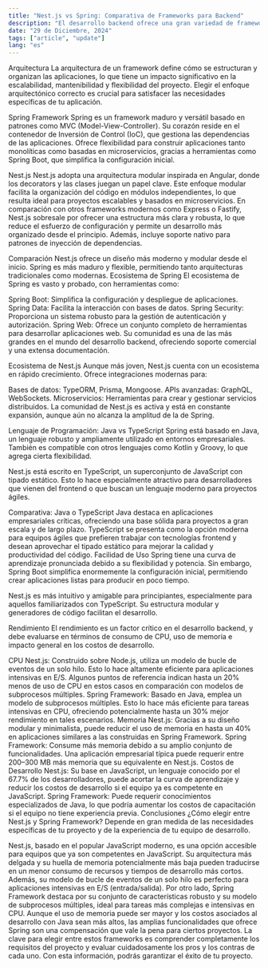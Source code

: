 ```yaml
---
title: "Nest.js vs Spring: Comparativa de Frameworks para Backend"
description: "El desarrollo backend ofrece una gran variedad de frameworks para crear aplicaciones web robustas, escalables y eficientes. Dos de las opciones son Nest.js y Spring. En este artículo, exploraremos sus diferencias y similitudes en aspectos clave como arquitectura, ecosistema, idioma, facilidad de uso y rendimiento."
date: "29 de Diciembre, 2024"
tags: ["article", "update"]
lang: "es"
---
```


Arquitectura
La arquitectura de un framework define cómo se estructuran y organizan las aplicaciones, lo que tiene un impacto significativo en la escalabilidad, mantenibilidad y flexibilidad del proyecto. Elegir el enfoque arquitectónico correcto es crucial para satisfacer las necesidades específicas de tu aplicación.

Spring Framework
Spring es un framework maduro y versátil basado en patrones como MVC (Model-View-Controller). Su corazón reside en el contenedor de Inversión de Control (IoC), que gestiona las dependencias de las aplicaciones. Ofrece flexibilidad para construir aplicaciones tanto monolíticas como basadas en microservicios, gracias a herramientas como Spring Boot, que simplifica la configuración inicial.

Nest.js
Nest.js adopta una arquitectura modular inspirada en Angular, donde los decorators y las clases juegan un papel clave. Este enfoque modular facilita la organización del código en módulos independientes, lo que resulta ideal para proyectos escalables y basados en microservicios. En comparación con otros frameworks modernos como Express o Fastify, Nest.js sobresale por ofrecer una estructura más clara y robusta, lo que reduce el esfuerzo de configuración y permite un desarrollo más organizado desde el principio. Además, incluye soporte nativo para patrones de inyección de dependencias.

Comparación
Nest.js ofrece un diseño más moderno y modular desde el inicio.
Spring es más maduro y flexible, permitiendo tanto arquitecturas tradicionales como modernas.
Ecosistema de Spring
El ecosistema de Spring es vasto y probado, con herramientas como:

Spring Boot: Simplifica la configuración y despliegue de aplicaciones.
Spring Data: Facilita la interacción con bases de datos.
Spring Security: Proporciona un sistema robusto para la gestión de autenticación y autorización.
Spring Web: Ofrece un conjunto completo de herramientas para desarrollar aplicaciones web.
Su comunidad es una de las más grandes en el mundo del desarrollo backend, ofreciendo soporte comercial y una extensa documentación.

Ecosistema de Nest.js
Aunque más joven, Nest.js cuenta con un ecosistema en rápido crecimiento. Ofrece integraciones modernas para:

Bases de datos: TypeORM, Prisma, Mongoose.
APIs avanzadas: GraphQL, WebSockets.
Microservicios: Herramientas para crear y gestionar servicios distribuidos.
La comunidad de Nest.js es activa y está en constante expansión, aunque aún no alcanza la amplitud de la de Spring.

Lenguaje de Programación: Java vs TypeScript
Spring está basado en Java, un lenguaje robusto y ampliamente utilizado en entornos empresariales. También es compatible con otros lenguajes como Kotlin y Groovy, lo que agrega cierta flexibilidad.

Nest.js está escrito en TypeScript, un superconjunto de JavaScript con tipado estático. Esto lo hace especialmente atractivo para desarrolladores que vienen del frontend o que buscan un lenguaje moderno para proyectos ágiles.

Comparativa: Java o TypeScript
Java destaca en aplicaciones empresariales críticas, ofreciendo una base sólida para proyectos a gran escala y de largo plazo.
TypeScript se presenta como la opción moderna para equipos ágiles que prefieren trabajar con tecnologías frontend y desean aprovechar el tipado estático para mejorar la calidad y productividad del código.
Facilidad de Uso
Spring tiene una curva de aprendizaje pronunciada debido a su flexibilidad y potencia. Sin embargo, Spring Boot simplifica enormemente la configuración inicial, permitiendo crear aplicaciones listas para producir en poco tiempo.

Nest.js es más intuitivo y amigable para principiantes, especialmente para aquellos familiarizados con TypeScript. Su estructura modular y generadores de código facilitan el desarrollo.

Rendimiento
El rendimiento es un factor crítico en el desarrollo backend, y debe evaluarse en términos de consumo de CPU, uso de memoria e impacto general en los costos de desarrollo.

CPU
Nest.js: Construido sobre Node.js, utiliza un modelo de bucle de eventos de un solo hilo. Esto lo hace altamente eficiente para aplicaciones intensivas en E/S. Algunos puntos de referencia indican hasta un 20% menos de uso de CPU en estos casos en comparación con modelos de subprocesos múltiples.
Spring Framework: Basado en Java, emplea un modelo de subprocesos múltiples. Esto lo hace más eficiente para tareas intensivas en CPU, ofreciendo potencialmente hasta un 30% mejor rendimiento en tales escenarios.
Memoria
Nest.js: Gracias a su diseño modular y minimalista, puede reducir el uso de memoria en hasta un 40% en aplicaciones similares a las construidas en Spring Framework.
Spring Framework: Consume más memoria debido a su amplio conjunto de funcionalidades. Una aplicación empresarial típica puede requerir entre 200–300 MB más memoria que su equivalente en Nest.js.
Costos de Desarrollo
Nest.js: Su base en JavaScript, un lenguaje conocido por el 67.7% de los desarrolladores, puede acortar la curva de aprendizaje y reducir los costos de desarrollo si el equipo ya es competente en JavaScript.
Spring Framework: Puede requerir conocimientos especializados de Java, lo que podría aumentar los costos de capacitación si el equipo no tiene experiencia previa.
Conclusiones
¿Cómo elegir entre Nest.js y Spring Framework? Depende en gran medida de las necesidades específicas de tu proyecto y de la experiencia de tu equipo de desarrollo.

Nest.js, basado en el popular JavaScript moderno, es una opción accesible para equipos que ya son competentes en JavaScript. Su arquitectura más delgada y su huella de memoria potencialmente más baja pueden traducirse en un menor consumo de recursos y tiempos de desarrollo más cortos. Además, su modelo de bucle de eventos de un solo hilo es perfecto para aplicaciones intensivas en E/S (entrada/salida).
Por otro lado, Spring Framework destaca por su conjunto de características robusto y su modelo de subprocesos múltiples, ideal para tareas más complejas e intensivas en CPU. Aunque el uso de memoria puede ser mayor y los costos asociados al desarrollo con Java sean más altos, las amplias funcionalidades que ofrece Spring son una compensación que vale la pena para ciertos proyectos.
La clave para elegir entre estos frameworks es comprender completamente los requisitos del proyecto y evaluar cuidadosamente los pros y los contras de cada uno. Con esta información, podrás garantizar el éxito de tu proyecto.

